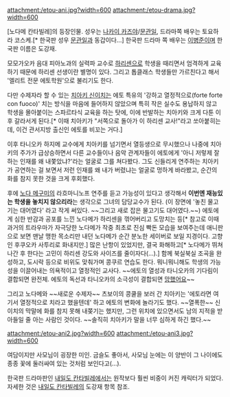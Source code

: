 attachment:/etou-ani.jpg?width=600
attachment:/etou-drama.jpg?width=600

[노다메 칸타빌레]의 등장인물. 성우는 [[나카이 카즈야]]/[[문관일]], 드라마쪽 배우는 토요하라 코스케.[* 한국판 성우 [[문관일]]과 동갑이다...] 한국판 드라마 쪽 배우는 [[이병준]]이며 한국판 이름은 도강재.

모모가오카 음대 피아노과의 실력파 교수로 [[하리센]]으로 학생을 때리면서 엄격하게 교육하기 때문에 하리센 선생이란 별명이 있다. 그리고 톱클래스 학생들만 가르친다고 해서 '엘리트 전문 에토학원'으로 불리기도 한다.

다만 수제자라 할 수 있는 [[치아키 신이치]]는 에토 특유의 '강하고 열정적으로(forte forte con fuoco)' 치는 방식을 마음에 들어하지 않았으며 특히 작은 실수도 용납하지 않고 학생을 몰아붙이는 스파르타식 교육을 하는 탓에, 이에 반발하는 치아키와 크게 다툰 이후 갈라서게 된다.[* 이때 치아키가 "서쪽으로 돌아가 이 하리센 교사!"라고 쏘아붙히는데, 이건 관서지방 출신인 에토를 비꼬는 거다.]

이후 타니오카 하지메 교수에게 치아키를 넘기면서 열등생으로 무시했으나 나중에 치아키의 주가가 급상승하면서 다른 교수들이나 음악 관계자들이 에토에게 '아니 저렇제 잘하는 인재를 왜 내쫓았냐?'라는 얼굴로 그를 쳐다봤다. 그도 신들리게 연주하는 치아키가 공연하는 걸 보면서 저런 인재를 왜 내가 버렸냐는 얼굴로 멍하게 바라봤고, 순간의 화를 참지 못한 것을 크게 후회했다.

후에 [[노다 메구미]]의 라흐마니노프 연주를 듣고 가능성이 있다고 생각해서 '''이번엔 재능있는 학생을 놓치지 않으리라'''는 생각으로 그녀의 담당교수가 된다. (이 장면에 '놓친 물고기는 대어였다' 라고 작게 써있다. ~~그리고 새로 잡은 물고기도 대어였다.~~) 에토에게 심한 반감과 공포를 느낀 노다메가 하리센을 꺾어버리고 도망치는 등[* 참고로 이때 과거의 트라우마가 자극당한 노다메가 작중 최초로 진심 빡돈 모습을 보여주는데 애니판으로 보면 맨날 맹한 목소리만 내던 노다메가 순간 분노한 세이버로 보일 지경이다. 고향인 후쿠오카 사투리로 화내지만.] 많은 난항이 있었지만, 결국 화해하고[* 노다메가 뛰쳐나간 후 한다는 고민이 하리센 강도와 사이즈를 줄이자다(…).] 함께 북실북실 조곡을 완성하고, 도시락 등으로 비위도 맞춰가며 콩쿠르 연습도 한다. 뭐니뭐니해도 학생의 가능성을 이끌어내는 의욕적이고 열정적인 교사다. ~~에토의 열성과 타니오카의 기다림이 결합되면 완전체. 에토의 독선과 타니오카의 소극성이 결합되면 [[망했어요]]~~

그리고 노다메와 ~~새로운 수제자~~ 츠보이의 콩쿨을 보러 간 치아키는 '에토라면 여기서 열정적으로 치라고 했을텐데' 하고 에토의 변화에 놀라기도 했다. ~~열폭한~~ 신이치의 막말에 화를 참지 못해 내쫒기는 했지만, 그런 위치에 있으면서도 남의 지적을 받아들일 줄 아는 사람인 것이다. ~~솔직히 치아키가 말을 너무 심하게 하긴 했다.~~

attachment:/etou-ani2.jpg?width=600
attachment:/etou-ani3.jpg?width=600

여담이지만 사모님이 굉장한 미인. 금슬도 좋아서, 사모님 눈에는 이 양반이 그 나이에도 종종 꽃에 둘러싸여 있는 것처럼 보인다고(…).

한국판 드라마판인 [[내일도 칸타빌레]]에서는 원작보다 훨씬 비중이 커진 캐릭터가 되었다. 자세한 것은 [[내일도 칸타빌레]]의 도강재 항목 참조.
